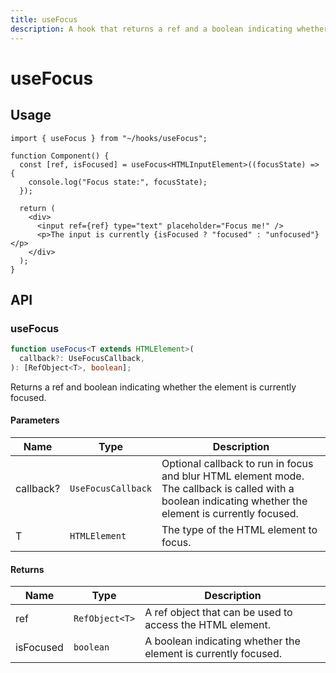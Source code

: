 ```yaml
---
title: useFocus
description: A hook that returns a ref and a boolean indicating whether the element is currently focused.
---
```


# useFocus

## Usage

```tsx title="Component.tsx"
import { useFocus } from "~/hooks/useFocus";

function Component() {
  const [ref, isFocused] = useFocus<HTMLInputElement>((focusState) => {
    console.log("Focus state:", focusState);
  });

  return (
    <div>
      <input ref={ref} type="text" placeholder="Focus me!" />
      <p>The input is currently {isFocused ? "focused" : "unfocused"}</p>
    </div>
  );
}
```

## API

### useFocus

```ts title="useFocus.ts"
function useFocus<T extends HTMLElement>(
  callback?: UseFocusCallback,
): [RefObject<T>, boolean];
```

Returns a ref and boolean indicating whether the element is currently focused.

#### Parameters

| Name      | Type               | Description                                                                                                                                              |
| --------- | ------------------ | -------------------------------------------------------------------------------------------------------------------------------------------------------- |
| callback? | `UseFocusCallback` | Optional callback to run in focus and blur HTML element mode. The callback is called with a boolean indicating whether the element is currently focused. |
| T         | `HTMLElement`      | The type of the HTML element to focus.                                                                                                                   |

#### Returns

| Name      | Type           | Description                                                    |
| --------- | -------------- | -------------------------------------------------------------- |
| ref       | `RefObject<T>` | A ref object that can be used to access the HTML element.      |
| isFocused | `boolean`      | A boolean indicating whether the element is currently focused. |
